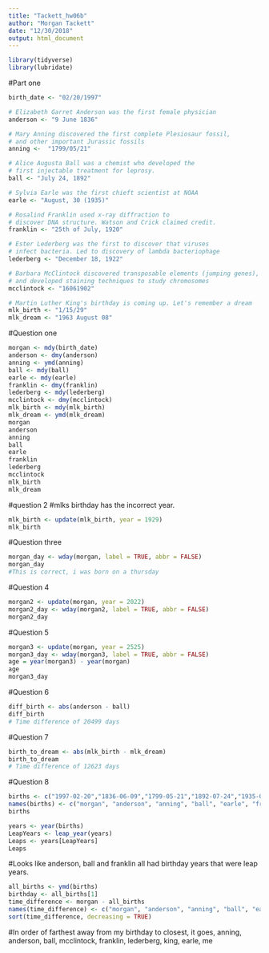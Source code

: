 ```yaml
---
title: "Tackett_hw06b"
author: "Morgan Tackett"
date: "12/30/2018"
output: html_document
---
```

```r
library(tidyverse)
library(lubridate)
```
#Part one
```r
birth_date <- "02/20/1997"

# Elizabeth Garret Anderson was the first female physician
anderson <- "9 June 1836"

# Mary Anning discovered the first complete Plesiosaur fossil, 
# and other important Jurassic fossils
anning <-  "1799/05/21"

# Alice Augusta Ball was a chemist who developed the
# first injectable treatment for leprosy.
ball <- "July 24, 1892"

# Sylvia Earle was the first chieft scientist at NOAA
earle <- "August, 30 (1935)"

# Rosalind Franklin used x-ray diffraction to 
# discover DNA structure. Watson and Crick claimed credit.
franklin <- "25th of July, 1920"

# Ester Lederberg was the first to discover that viruses 
# infect bacteria. Led to discovery of lambda bacteriophage
lederberg <- "December 18, 1922"

# Barbara McClintock discovered transposable elements (jumping genes),
# and developed staining techniques to study chromosomes
mcclintock <- "16061902"

# Martin Luther King's birthday is coming up. Let's remember a dream
mlk_birth <- "1/15/29"
mlk_dream <- "1963 August 08"
```
#Question one
```r
morgan <- mdy(birth_date)
anderson <- dmy(anderson)
anning <- ymd(anning)
ball <- mdy(ball)
earle <- mdy(earle)
franklin <- dmy(franklin)
lederberg <- mdy(lederberg)
mcclintock <- dmy(mcclintock)
mlk_birth <- mdy(mlk_birth)
mlk_dream <- ymd(mlk_dream)
morgan
anderson
anning
ball
earle
franklin
lederberg
mcclintock
mlk_birth
mlk_dream
```
#question 2
#mlks birthday has the incorrect year. 
```r
mlk_birth <- update(mlk_birth, year = 1929)
mlk_birth
```
#Question three 

```r
morgan_day <- wday(morgan, label = TRUE, abbr = FALSE)
morgan_day
#This is correct, i was born on a thursday
```
#Question 4
```r
morgan2 <- update(morgan, year = 2022)
morgan2_day <- wday(morgan2, label = TRUE, abbr = FALSE)
morgan2_day
```
#Question 5
```r
morgan3 <- update(morgan, year = 2525)
morgan3_day <- wday(morgan3, label = TRUE, abbr = FALSE)
age = year(morgan3) - year(morgan)
age
morgan3_day
```

#Question 6
```r
diff_birth <- abs(anderson - ball)
diff_birth
# Time difference of 20499 days
```
#Question 7
```r
birth_to_dream <- abs(mlk_birth - mlk_dream)
birth_to_dream
# Time difference of 12623 days
```
#Question 8
```r
births <- c("1997-02-20","1836-06-09","1799-05-21","1892-07-24","1935-08-30","1920-07-25","1922-12-18","1902-06-16","1929-01-15","1963-08-08")
names(births) <- c("morgan", "anderson", "anning", "ball", "earle", "franklin", "lederberg", "mcclintock", "mlk_birth", "mlk_dream")
births
```
```r
years <- year(births)
LeapYears <- leap_year(years)
Leaps <- years[LeapYears]
Leaps
```
#Looks like anderson, ball and franklin all had birthday years that were leap years.

```r
all_births <- ymd(births)
birthday <- all_births[1]
time_difference <- morgan - all_births
names(time_difference) <- c("morgan", "anderson", "anning", "ball", "earle", "franklin", "lederberg", "mcclintock", "king")
sort(time_difference, decreasing = TRUE)
```
#In order of farthest away from my birthday to closest, it goes, anning, anderson, ball, mcclintock, franklin, lederberg, king, earle, me 









